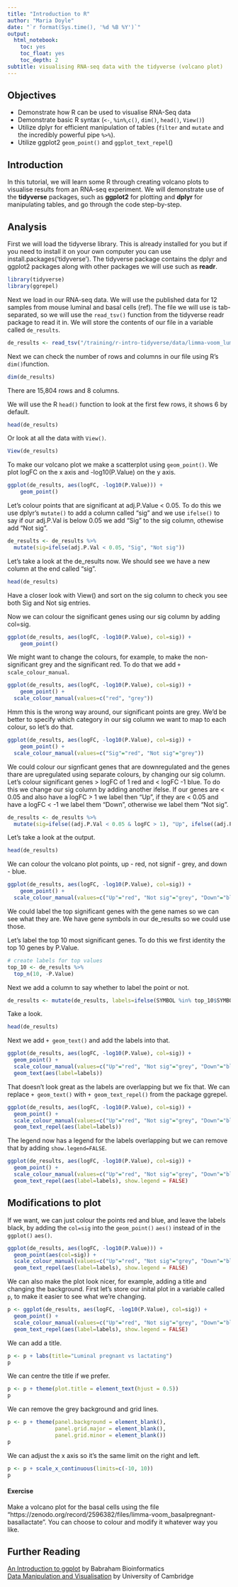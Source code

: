 ```yaml
---
title: "Introduction to R"
author: "Maria Doyle"
date: "`r format(Sys.time(), '%d %B %Y')`"
output: 
  html_notebook:
    toc: yes
    toc_float: yes
    toc_depth: 2
subtitle: visualising RNA-seq data with the tidyverse (volcano plot)
---
```


## Objectives

* Demonstrate how R can be used to visualise RNA-Seq data
* Demonstrate basic R syntax (`<-`, `%in%`,` c()`, `dim()`, `head()`, `View()`)
* Utilize dplyr for efficient manipulation of tables (`filter` and `mutate` and the incredibly powerful pipe `%>%`).
* Utilize ggplot2 `geom_point()` and `ggplot_text_repel`()

## Introduction

In this tutorial, we will learn some R through creating volcano plots to visualise results from an RNA-seq experiment. We will demonstrate use of the **tidyverse** packages, such as **ggplot2** for plotting and **dplyr** for manipulating tables, and go through the code step-by-step.

## Analysis

First we will load the tidyverse library. This is already installed for you but if you need to install it on your own computer you can use install.packages('tidyverse'). The tidyverse package contains the dplyr and ggplot2 packages along with other packages we will use such as **readr**. 

```r
library(tidyverse)
library(ggrepel)
```

Next we load in our RNA-seq data. We will use the published data for 12 samples from mouse luminal and basal cells (ref). The file we will use is tab-separated, so we will use the `read_tsv()` function from the tidyverse readr package to read it in. We will store the contents of our file in a variable called `de_results`.

```r
de_results <- read_tsv("/training/r-intro-tidyverse/data/limma-voom_luminalpregnant-luminallactate.tsv.gz")
```

Next we can check the number of rows and columns in our file using R's `dim()`function.

```r
dim(de_results)
```

There are 15,804 rows and 8 columns. 

We will use the R `head()` function  to look at the first few rows, it shows 6 by default.
```r
head(de_results)
```

Or look at all the data with `View()`.

```r
View(de_results)
```

To make our volcano plot we make a scatterplot using `geom_point()`. We plot logFC on the x axis and -log10(P.Value) on the y axis.

```r
ggplot(de_results, aes(logFC, -log10(P.Value))) +
    geom_point()
```

Let's colour points that are significant at adj.P.Value < 0.05. To do this we use dplyr's `mutate()` to add a column called "sig" and we use `ifelse()` to say if our adj.P.Val is below 0.05 we add "Sig" to the sig column, othewise add "Not sig". 

```r
de_results <- de_results %>%  
  mutate(sig=ifelse(adj.P.Val < 0.05, "Sig", "Not sig"))
```

Let's take a look at the de_results now. We should see we have a new column at the end called "sig".

```r
head(de_results)
```

Have a closer look with View() and sort on the sig column to check you see both Sig and Not sig entries.

Now we can colour the significant genes using our sig column by adding col=sig.

```r
ggplot(de_results, aes(logFC, -log10(P.Value), col=sig)) +
    geom_point()
```

We might want to change the colours, for example, to make the non-significant grey and the significant red. To do that we add `+ scale_colour_manual`.

```r
ggplot(de_results, aes(logFC, -log10(P.Value), col=sig)) +
    geom_point() +
  scale_colour_manual(values=c("red", "grey"))
```

Hmm this is the wrong way around, our significant points are grey. We'd be better to specify which category in our sig column we want to map to each colour, so let's do that.

```r
ggplot(de_results, aes(logFC, -log10(P.Value), col=sig)) +
    geom_point() +
  scale_colour_manual(values=c("Sig"="red", "Not sig"="grey"))
```

We could colour our signficant genes that are downregulated and the genes thare are upregulated using separate colours, by changing our sig column. 
Let's colour significant genes > logFC of 1 red and < logFC -1 blue. To do this we change our sig column by adding another ifelse. If our genes are < 0.05 and also have a logFC > 1 we label then "Up", if they are < 0.05 and have a logFC < -1 we label them "Down", otherwise we label them "Not sig".

```r
de_results <- de_results %>%  
  mutate(sig=ifelse((adj.P.Val < 0.05 & logFC > 1), "Up", ifelse((adj.P.Val < 0.05 & logFC < -1), "Down", "Not sig")))
```

Let's take a look at the output.

```r
head(de_results)
```

We can colour the volcano plot points, up - red, not signif - grey, and down - blue.

```r
ggplot(de_results, aes(logFC, -log10(P.Value), col=sig)) +
    geom_point() +
  scale_colour_manual(values=c("Up"="red", "Not sig"="grey", "Down"="blue"))
```

We could label the top significant genes with the gene names so we can see what they are. We have gene symbols in our de_results so we could use those. 

Let's label the top 10 most significant genes. To do this we first identity the top 10 genes by P.Value.

```r
# create labels for top values
top_10 <- de_results %>%
  top_n(10, -P.Value)
```

Next we add a column to say whether to label the point or not.

```r
de_results <- mutate(de_results, labels=ifelse(SYMBOL %in% top_10$SYMBOL, SYMBOL, ""))
```

Take a look.

```r
head(de_results)
```

Next we add `+ geom_text()` and add the labels into that.

```r
ggplot(de_results, aes(logFC, -log10(P.Value), col=sig)) +
  geom_point() +
  scale_colour_manual(values=c("Up"="red", "Not sig"="grey", "Down"="blue")) +
  geom_text(aes(label=labels))
```

That doesn't look great as the labels are overlapping but we fix that. We can replace `+ geom_text()` with `+ geom_text_repel()` from the package ggrepel.

```r
ggplot(de_results, aes(logFC, -log10(P.Value), col=sig)) +
  geom_point() +
  scale_colour_manual(values=c("Up"="red", "Not sig"="grey", "Down"="blue")) +
  geom_text_repel(aes(label=labels))
```

The legend now has a legend for the labels overlapping but we can remove that by adding `show.legend=FALSE`.

```r
ggplot(de_results, aes(logFC, -log10(P.Value), col=sig)) +
  geom_point() +
  scale_colour_manual(values=c("Up"="red", "Not sig"="grey", "Down"="blue")) +
  geom_text_repel(aes(label=labels), show.legend = FALSE)
```

## Modifications to plot

If we want, we can just colour the points red and blue, and leave the labels black, by adding the `col=sig` into the `geom_point()` `aes()` instead of in the `ggplot()` `aes()`.

```r
ggplot(de_results, aes(logFC, -log10(P.Value))) +
  geom_point(aes(col=sig)) +
  scale_colour_manual(values=c("Up"="red", "Not sig"="grey", "Down"="blue")) +
  geom_text_repel(aes(label=labels), show.legend = FALSE)
```

We can also make the plot look nicer, for example, adding a title and changing the background. First let's store our inital plot in a variable called `p`, to make it easier to see what we're changing.

```r
p <- ggplot(de_results, aes(logFC, -log10(P.Value), col=sig)) +
  geom_point() +
  scale_colour_manual(values=c("Up"="red", "Not sig"="grey", "Down"="blue")) +
  geom_text_repel(aes(label=labels), show.legend = FALSE)
```

We can add a title.

```r
p <- p + labs(title="Luminal pregnant vs lactating")
p
```

We can centre the title if we prefer.

```r
p <- p + theme(plot.title = element_text(hjust = 0.5))
p
```

We can remove the grey background and grid lines.

```r
p <- p + theme(panel.background = element_blank(), 
               panel.grid.major = element_blank(), 
               panel.grid.minor = element_blank())
p
```

We can adjust the x axis so it's the same limit on the right and left.

```r
p <- p + scale_x_continuous(limits=c(-10, 10))
p
```


#### Exercise

Make a volcano plot for the basal cells using the file "https://zenodo.org/record/2596382/files/limma-voom_basalpregnant-basallactate". You can choose to colour and modify it whatever way you like.

## Further Reading
[An Introduction to ggplot](https://www.bioinformatics.babraham.ac.uk/training.html#ggplot) by Babraham Bioinformatics  
[Data Manipulation and Visualisation](http://bioinformatics-core-shared-training.github.io/r-intermediate/) by University of Cambridge 